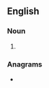 ==English==

===Noun===
{{head|en|noun form}}

# {{plural of|en|wimble}}

===Anagrams===
* {{anagrams|en|a=beilmsw|misblew}}